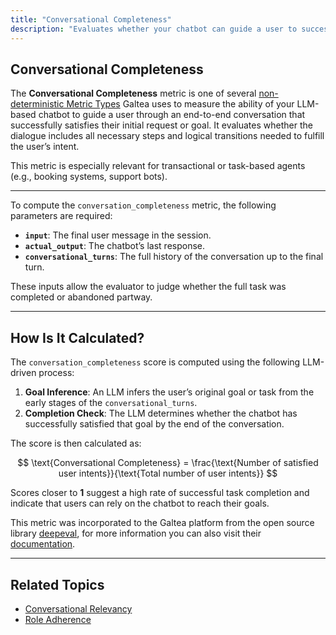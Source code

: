 ```yaml
---
title: "Conversational Completeness"
description: "Evaluates whether your chatbot can guide a user to successfully complete their task across multiple turns."
---
```


## Conversational Completeness

The **Conversational Completeness** metric is one of several [non-deterministic Metric Types](/concepts/metric-type) Galtea uses to measure the ability of your LLM-based chatbot to guide a user through an end-to-end conversation that successfully satisfies their initial request or goal. It evaluates whether the dialogue includes all necessary steps and logical transitions needed to fulfill the user’s intent.

This metric is especially relevant for transactional or task-based agents (e.g., booking systems, support bots).

---

To compute the `conversation_completeness` metric, the following parameters are required:

- **`input`**: The final user message in the session.
- **`actual_output`**: The chatbot’s last response.
- **`conversational_turns`**: The full history of the conversation up to the final turn.

These inputs allow the evaluator to judge whether the full task was completed or abandoned partway.

---

## How Is It Calculated?

The `conversation_completeness` score is computed using the following LLM-driven process:

1. **Goal Inference**: An LLM infers the user’s original goal or task from the early stages of the `conversational_turns`.
2. **Completion Check**: The LLM determines whether the chatbot has successfully satisfied that goal by the end of the conversation.

The score is then calculated as:

$$
\text{Conversational Completeness} = \frac{\text{Number of satisfied user intents}}{\text{Total number of user intents}}
$$

Scores closer to **1** suggest a high rate of successful task completion and indicate that users can rely on the chatbot to reach their goals.

<Note>This metric was incorporated to the Galtea platform from the open source library [deepeval](https://deepeval.com/), for more information you can also visit their [documentation](https://deepeval.com/docs/metrics-conversation-completeness).</Note>


---

## Related Topics

- [Conversational Relevancy](/concepts/metric-type/conversational-relevancy)
- [Role Adherence](/concepts/metric-type/role-adherence)